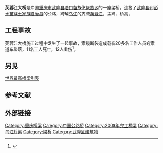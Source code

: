 {{Refimprove|date=2015年1月}}

{{Infobox bridge
| bridge_name      = 芙蓉江大桥
| image            = Furongjiang Bridge view looking east.jpg
| image_size       = 250
| alt              = 
| caption          = 
| official_name    = 
| other_name       = 
| carries          = 
| crosses          = [[芙蓉江|芙蓉江]]
| locale           = {{CHN}}[[重庆市|重庆市]]<br />[[武隆县|武隆县]][[浩口苗族仡佬族乡|浩口乡]]－[[彭水苗族土家族自治县|彭水县]][[大垭乡_(彭水县)|大垭乡]]
| owner            = 
| maint            = 
| id               = 
| architect        = 
| designer         = 
| engineering      = 
| design           = 梁桥
| material         = 混凝土
| length           = {{convert|549|m}}
| width            = 
| height           = {{convert|240|m}}
| mainspan         = {{convert|230|m}}
| spans            = 
| pierswater       = 
| load             = 
| clearance        = 
| below            = 
| life             = 
| builder          = 
| fabricator       = 
| begin            = 
| complete         = 
| cost             = 
| open             = 
| inaugurated      = 
| toll             = 
| traffic          = 
| preceded         = 
| followed         = 
| heritage         = 
| collapsed        = 
| closed           =
| replaces         =
| map_cue          = 
| map_image        = 
| map_alt          = 
| map_text         = 
| map_width        = 
| lat              = 29.042
| long             = 107.840
| references       = 
| extra            = {{Location map+|China Chongqing|float=right|width=250|caption=|places=
                     {{Location map~|China Chongqing|label=芙蓉江大桥 |lat=29.042|long=107.840}}
}}
}}

'''芙蓉江大桥'''是中国[[重庆市|重庆市]][[武隆县|武隆县]][[浩口苗族仡佬族乡|浩口苗族仡佬族乡]]的一座梁桥，连接了[[武隆县|武隆县]]到[[彭水苗族土家族自治县|彭水苗族土家族自治县]]的公路，跨越[[乌江|乌江]]的支流[[芙蓉江|芙蓉江]]，主跨{{convert|230|m}}，桥高{{convert|240|m}}。

==工程事故==
芙蓉江大桥施工过程中发生了一起事故，索缆断裂造成载有20多名工作人员的索道车坠落，11名工人死亡，12人重伤<ref>{{cite web |url=http://www.highestbridges.com/wiki/index.php?title=Furongjiang_River_Bridge |title=Furongjiang River Bridge |accessdate=3 April 2012 |deadurl=yes |archiveurl=https://web.archive.org/web/20120510113751/http://highestbridges.com/wiki/index.php?title=Furongjiang_River_Bridge |archivedate=2012年5月10日 }}</ref>。

==另见==
[[世界最高桥梁列表|世界最高桥梁列表]]

==参考文献==
{{Reflist}}

==外部链接==
{{commons category inline|Furong River Bridge}}

[[Category:重庆桥梁|Category:重庆桥梁]]
[[Category:中国公路桥|Category:中国公路桥]]
[[Category:2009年完工橋梁|Category:2009年完工橋梁]]
[[Category:乌江桥梁|Category:乌江桥梁]]
[[Category:梁桥|Category:梁桥]]
[[Category:武隆区建筑物|Category:武隆区建筑物]]